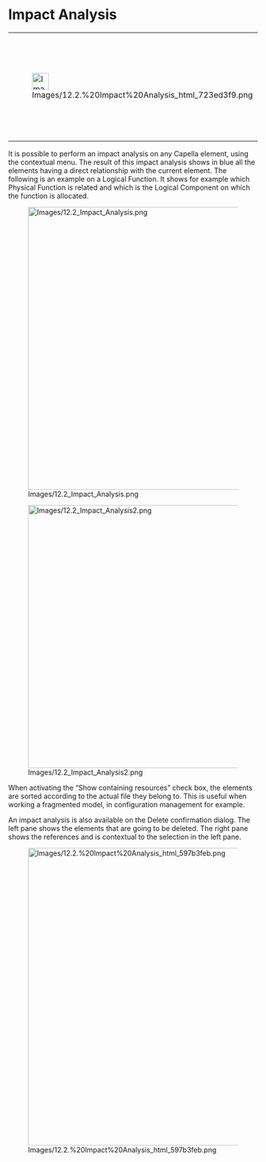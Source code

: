             
= Impact Analysis =
         
{| border="1"
|-
| 
[[Image:Images/12.2.%20Impact%20Analysis_html_723ed3f9.png|34x34px]]

 
| 
This 				tool is going to be integrally refactored in one of the next 				version of Capella

 
|}  
It is possible to perform an impact analysis on any Capella element, using the contextual menu. The result of this impact analysis shows in blue all the elements having a direct relationship with the current element. The following is an example on a Logical Function. It shows for example which Physical Function is related and which is the Logical Component on which the function is allocated.

 
[[Image:Images/12.2_Impact_Analysis.png|450x570px]]

 
[[Image:Images/12.2_Impact_Analysis2.png|495x530px]]

 
When activating the &ldquo;Show containing resources&rdquo; check box, the elements are sorted according to the actual file they belong to. This is useful when working a fragmented model, in configuration management for example.

 
An impact analysis is also available on the Delete confirmation dialog. The left pane shows the elements that are going to be deleted. The right pane shows the references and is contextual to the selection in the left pane.

 
[[Image:Images/12.2.%20Impact%20Analysis_html_597b3feb.png|900x600px]]

 
<br>
<br>

   